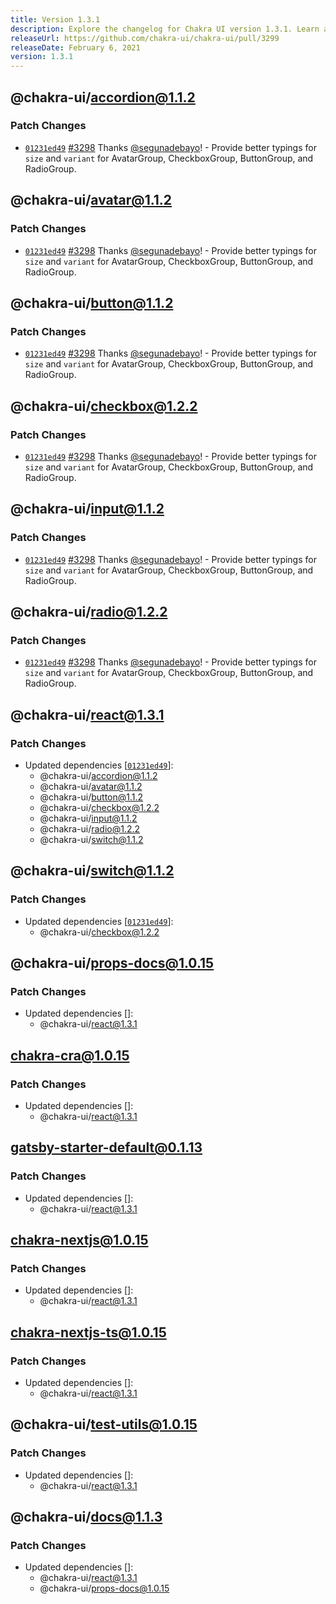 ```yaml
---
title: Version 1.3.1
description: Explore the changelog for Chakra UI version 1.3.1. Learn about the latest features, bug fixes, and improvements.
releaseUrl: https://github.com/chakra-ui/chakra-ui/pull/3299
releaseDate: February 6, 2021
version: 1.3.1
---
```




## @chakra-ui/accordion@1.1.2

### Patch Changes

-   [`01231ed49`](https://github.com/chakra-ui/chakra-ui/commit/01231ed4919521fbe911cb1b035f4beadb340fa5)
    [#3298](https://github.com/chakra-ui/chakra-ui/pull/3298) Thanks
    [@segunadebayo](https://github.com/segunadebayo)! - Provide better typings for
    `size` and `variant` for AvatarGroup, CheckboxGroup, ButtonGroup, and
    RadioGroup.

 ## @chakra-ui/avatar@1.1.2

### Patch Changes

-   [`01231ed49`](https://github.com/chakra-ui/chakra-ui/commit/01231ed4919521fbe911cb1b035f4beadb340fa5)
    [#3298](https://github.com/chakra-ui/chakra-ui/pull/3298) Thanks
    [@segunadebayo](https://github.com/segunadebayo)! - Provide better typings for
    `size` and `variant` for AvatarGroup, CheckboxGroup, ButtonGroup, and
    RadioGroup.

 ## @chakra-ui/button@1.1.2

### Patch Changes

-   [`01231ed49`](https://github.com/chakra-ui/chakra-ui/commit/01231ed4919521fbe911cb1b035f4beadb340fa5)
    [#3298](https://github.com/chakra-ui/chakra-ui/pull/3298) Thanks
    [@segunadebayo](https://github.com/segunadebayo)! - Provide better typings for
    `size` and `variant` for AvatarGroup, CheckboxGroup, ButtonGroup, and
    RadioGroup.

 ## @chakra-ui/checkbox@1.2.2

### Patch Changes

-   [`01231ed49`](https://github.com/chakra-ui/chakra-ui/commit/01231ed4919521fbe911cb1b035f4beadb340fa5)
    [#3298](https://github.com/chakra-ui/chakra-ui/pull/3298) Thanks
    [@segunadebayo](https://github.com/segunadebayo)! - Provide better typings for
    `size` and `variant` for AvatarGroup, CheckboxGroup, ButtonGroup, and
    RadioGroup.

 ## @chakra-ui/input@1.1.2

### Patch Changes

-   [`01231ed49`](https://github.com/chakra-ui/chakra-ui/commit/01231ed4919521fbe911cb1b035f4beadb340fa5)
    [#3298](https://github.com/chakra-ui/chakra-ui/pull/3298) Thanks
    [@segunadebayo](https://github.com/segunadebayo)! - Provide better typings for
    `size` and `variant` for AvatarGroup, CheckboxGroup, ButtonGroup, and
    RadioGroup.

 ## @chakra-ui/radio@1.2.2

### Patch Changes

-   [`01231ed49`](https://github.com/chakra-ui/chakra-ui/commit/01231ed4919521fbe911cb1b035f4beadb340fa5)
    [#3298](https://github.com/chakra-ui/chakra-ui/pull/3298) Thanks
    [@segunadebayo](https://github.com/segunadebayo)! - Provide better typings for
    `size` and `variant` for AvatarGroup, CheckboxGroup, ButtonGroup, and
    RadioGroup.

 ## @chakra-ui/react@1.3.1

### Patch Changes

-   Updated dependencies
    \[[`01231ed49`](https://github.com/chakra-ui/chakra-ui/commit/01231ed4919521fbe911cb1b035f4beadb340fa5)]:
    -   @chakra-ui/accordion@1.1.2
    -   @chakra-ui/avatar@1.1.2
    -   @chakra-ui/button@1.1.2
    -   @chakra-ui/checkbox@1.2.2
    -   @chakra-ui/input@1.1.2
    -   @chakra-ui/radio@1.2.2
    -   @chakra-ui/switch@1.1.2

 ## @chakra-ui/switch@1.1.2

### Patch Changes

-   Updated dependencies
    \[[`01231ed49`](https://github.com/chakra-ui/chakra-ui/commit/01231ed4919521fbe911cb1b035f4beadb340fa5)]:
    -   @chakra-ui/checkbox@1.2.2

 ## @chakra-ui/props-docs@1.0.15

### Patch Changes

-   Updated dependencies \[]:
    -   @chakra-ui/react@1.3.1

 ## chakra-cra@1.0.15

### Patch Changes

-   Updated dependencies \[]:
    -   @chakra-ui/react@1.3.1

 ## gatsby-starter-default@0.1.13

### Patch Changes

-   Updated dependencies \[]:
    -   @chakra-ui/react@1.3.1

 ## chakra-nextjs@1.0.15

### Patch Changes

-   Updated dependencies \[]:
    -   @chakra-ui/react@1.3.1

 ## chakra-nextjs-ts@1.0.15

### Patch Changes

-   Updated dependencies \[]:
    -   @chakra-ui/react@1.3.1

 ## @chakra-ui/test-utils@1.0.15

### Patch Changes

-   Updated dependencies \[]:
    -   @chakra-ui/react@1.3.1

 ## @chakra-ui/docs@1.1.3

### Patch Changes

-   Updated dependencies \[]:
    -   @chakra-ui/react@1.3.1
    -   @chakra-ui/props-docs@1.0.15
